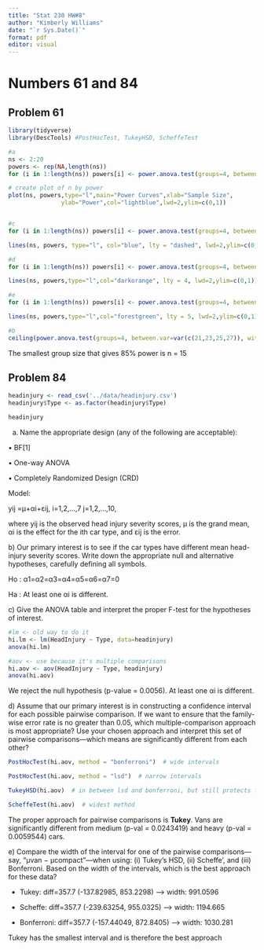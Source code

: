 ```yaml
---
title: "Stat 230 HW#8"
author: "Kimberly Williams"
date: "`r Sys.Date()`"
format: pdf
editor: visual
---
```


# Numbers 61 and 84

## Problem 61

```r
library(tidyverse)
library(DescTools) #PostHocTest, TukeyHSD, ScheffeTest
```

```r
#a
ns <- 2:20
powers <- rep(NA,length(ns))
for (i in 1:length(ns)) powers[i] <- power.anova.test(groups=4, between.var=var(c(21,23,25,27)), within.var=4.7^2, sig.level=0.05, n=ns[i])$power

# create plot of n by power
plot(ns, powers,type="l",main="Power Curves",xlab="Sample Size",
               ylab="Power",col="lightblue",lwd=2,ylim=c(0,1))


#c
for (i in 1:length(ns)) powers[i] <- power.anova.test(groups=4, between.var=var(c(27,25,23,21)), within.var=4.7^2, sig.level=0.05, n=ns[i])$power

lines(ns, powers, type="l", col="blue", lty = "dashed", lwd=2,ylim=c(0,1))

#d
for (i in 1:length(ns)) powers[i] <- power.anova.test(groups=4, between.var=var(c(21,21,21,27)), within.var=4.7^2, sig.level=0.05, n=ns[i])$power

lines(ns, powers,type="l",col="darkorange", lty = 4, lwd=2,ylim=c(0,1))

#e
for (i in 1:length(ns)) powers[i] <- power.anova.test(groups=4, between.var=var(c(21,21,27,27)), within.var=4.7^2, sig.level=0.05, n=ns[i])$power

lines(ns, powers,type="l",col="forestgreen", lty = 5, lwd=2,ylim=c(0,1))
```

```r
#b
ceiling(power.anova.test(groups=4, between.var=var(c(21,23,25,27)), within.var=4.7^2, sig.level=0.05, power=.85)$n)
```

The smallest group size that gives 85% power is n = 15

## Problem 84

```r
headinjury <- read_csv('../data/headinjury.csv')
headinjury$Type <- as.factor(headinjury$Type)

headinjury
```

a)  Name the appropriate design (any of the following are acceptable):

• BF\[1\]\

• One-way ANOVA\

• Completely Randomized Design (CRD)

Model:

yij =μ+αi+εij, i=1,2,...,7 j=1,2,...,10,

where yij is the observed head injury severity scores, μ is the grand mean, αi is the effect for the ith car type, and εij is the error.

b\) Our primary interest is to see if the car types have different mean head-injury severity scores. Write down the appropriate null and alternative hypotheses, carefully defining all symbols.

Ho : α1=α2=α3=α4=α5=α6=α7=0

Ha : At least one αi is different.

c\) Give the ANOVA table and interpret the proper F-test for the hypotheses of interest.

```r
#lm <- old way to do it
hi.lm <- lm(HeadInjury ~ Type, data=headinjury)
anova(hi.lm)
```

```r
#aov <- use because it's multiple comparisons
hi.aov <- aov(HeadInjury ~ Type, headinjury)
anova(hi.aov)
```

We reject the null hypothesis (p-value = 0.0056). At least one αi is different.

d\) Assume that our primary interest is in constructing a confidence interval for each possible pairwise comparison. If we want to ensure that the family-wise error rate is no greater than 0.05, which multiple-comparison approach is most appropriate? Use your chosen approach and interpret this set of pairwise comparisons—which means are significantly different from each other?

```r
PostHocTest(hi.aov, method = "bonferroni")  # wide intervals
```

```r
PostHocTest(hi.aov, method = "lsd")  # narrow intervals
```

```r
TukeyHSD(hi.aov)  # in between lsd and bonferroni, but still protects from Type 1 errors and "ensures that the family-wise error rate is no greater than 0.05"
```

```r
ScheffeTest(hi.aov)  # widest method
```

The proper approach for pairwise comparisons is **Tukey**. Vans are significantly different from medium (p-val = 0.0243419) and heavy (p-val = 0.0059544) cars.

e\) Compare the width of the interval for one of the pairwise comparisons—say, “μvan − μcompact”—when using: (i) Tukey’s HSD, (ii) Scheffe’, and (iii) Bonferroni. Based on the width of the intervals, which is the best approach for these data?

-   Tukey: diff=357.7 (-137.82985, 853.2298) —\> width: 991.0596

-   Scheffe: diff=357.7 (-239.63254, 955.0325) —\> width: 1194.665

-   Bonferroni: diff=357.7 (-157.44049, 872.8405) —\> width: 1030.281

Tukey has the smallest interval and is therefore the best approach

